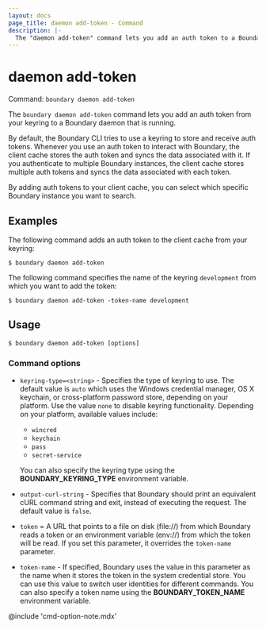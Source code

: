 ```yaml
---
layout: docs
page_title: daemon add-token - Command
description: |-
  The "daemon add-token" command lets you add an auth token to a Boundary daemon that is running.
---
```


# daemon add-token

Command: `boundary daemon add-token`

The `boundary daemon add-token` command lets you add an auth token from your keyring to a Boundary daemon that is running.

By default, the Boundary CLI tries to use a keyring to store and receive auth tokens.
Whenever you use an auth token to interact with Boundary, the client cache stores the auth token and syncs the data associated with it.
If you authenticate to multiple Boundary instances, the client cache stores multiple auth tokens and syncs the data associated with each token.

By adding auth tokens to your client cache, you can select which specific Boundary instance you want to search.

## Examples

The following command adds an auth token to the client cache from your keyring:

```shell-session
$ boundary daemon add-token
```

The following command specifies the name of the keyring `development` from which you want to add the token:

```shell-session
$ boundary daemon add-token -token-name development
```

## Usage

<CodeBlockConfig hideClipboard>

```shell-session
$ boundary daemon add-token [options]
```

</CodeBlockConfig>

### Command options

- `keyring-type=<string>` - Specifies the type of keyring to use.
The default value is `auto` which uses the Windows credential manager, OS X keychain, or cross-platform password store, depending on your platform.
Use the value `none` to disable keyring functionality.
Depending on your platform, available values include:
   - `wincred`
   - `keychain`
   - `pass`
   - `secret-service`

  You can also specify the keyring type using the **BOUNDARY_KEYRING_TYPE** environment variable.
- `output-curl-string` - Specifies that Boundary should print an equivalent cURL command string and exit, instead of executing the request.
The default value is `false`.
- `token` = A URL that points to a file on disk (file://) from which Boundary reads a token or an environment variable (env://) from which the token will be read.
If you set this parameter, it overrides the `token-name` parameter.
- `token-name` - If specified, Boundary uses the value in this parameter as the name when it stores the token in the system credential store.
You can use this value to switch user identities for different commands.
You can also specify a token name using the **BOUNDARY_TOKEN_NAME** environment variable.

@include 'cmd-option-note.mdx'